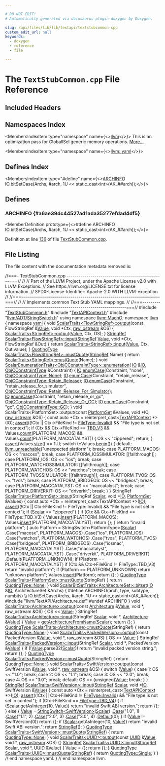 ```yaml
---

# DO NOT EDIT!
# Automatically generated via docusaurus-plugin-doxygen by Doxygen.

slug: /api/files/lib/lib/textapi/textstubcommon-cpp
custom_edit_url: null
keywords:
  - doxygen
  - reference
  - file

---
```





# The `TextStubCommon.cpp` File Reference

<DoxygenPage pluginConfig={pluginConfig}>



## Included Headers

<IncludesList>
<IncludesListItem
  filePath="TextStubCommon.h"
  permalink="/docs/api/files/lib/lib/textapi/textstubcommon-h"
  isLocal="true" />
<IncludesListItem
  filePath="TextAPIContext.h"
  permalink="/docs/api/files/lib/lib/textapi/textapicontext-h"
  isLocal="true" />
<IncludesListItem
  filePath="llvm/ADT/StringSwitch.h"
  permalink="/docs/api/files/include/include/llvm/include/llvm/adt/stringswitch-h"
  isLocal="true" />
<IncludesListItem
  filePath="llvm/TextAPI/Architecture.def"
  permalink=""
  isLocal="true" />
</IncludesList>

## Namespaces Index

<MembersIndex>

<MembersIndexItem
  type="namespace"
  name={<><a href="/docs/api/namespaces/llvm">llvm</a></>}>
This is an optimization pass for GlobalISel generic memory operations. <a href="/docs/api/namespaces/llvm/#details">More...</a>
</MembersIndexItem>

<MembersIndexItem
  type="namespace"
  name={<><a href="/docs/api/namespaces/llvm/yaml">llvm::yaml</a></>}>
</MembersIndexItem>

</MembersIndex>

## Defines Index

<MembersIndex>

<MembersIndexItem
  type="#define"
  name={<><a href="#a6ae39dc44527ad1ada35277efdad4df5">ARCHINFO</a>&nbsp;&nbsp;&nbsp;  IO.bitSetCase(Archs, #arch, 1U &lt;&lt; static&#95;cast&lt;int&gt;(AK&#95;##arch));</>}>
</MembersIndexItem>

</MembersIndex>


<SectionDefinition>

## Defines

### ARCHINFO {#a6ae39dc44527ad1ada35277efdad4df5}

<MemberDefinition
  prototype={<>#define ARCHINFO&nbsp;&nbsp;&nbsp;  IO.bitSetCase(Archs, #arch, 1U &lt;&lt; static&#95;cast&lt;int&gt;(AK&#95;##arch));</>}>

Definition at line <a href="#l00136">136</a> of file <a href="/docs/api/files/lib/lib/textapi/textstubcommon-cpp">TextStubCommon.cpp</a>.
</MemberDefinition>

</SectionDefinition>

## File Listing

The file content with the documentation metadata removed is:

<ProgramListing>

<Link id="l00001" /><CodeLine lineNumber="1"><span class="doxyHighlightComment">//===- TextStubCommon.cpp -------------------------------------------------===//</span></CodeLine>
<Link id="l00002" /><CodeLine lineNumber="2"><span class="doxyHighlightComment">//</span></CodeLine>
<Link id="l00003" /><CodeLine lineNumber="3"><span class="doxyHighlightComment">// Part of the LLVM Project, under the Apache License v2.0 with LLVM Exceptions.</span></CodeLine>
<Link id="l00004" /><CodeLine lineNumber="4"><span class="doxyHighlightComment">// See https://llvm.org/LICENSE.txt for license information.</span></CodeLine>
<Link id="l00005" /><CodeLine lineNumber="5"><span class="doxyHighlightComment">// SPDX-License-Identifier: Apache-2.0 WITH LLVM-exception</span></CodeLine>
<Link id="l00006" /><CodeLine lineNumber="6"><span class="doxyHighlightComment">//</span></CodeLine>
<Link id="l00007" /><CodeLine lineNumber="7"><span class="doxyHighlightComment">//===----------------------------------------------------------------------===//</span></CodeLine>
<Link id="l00008" /><CodeLine lineNumber="8"><span class="doxyHighlightComment">//</span></CodeLine>
<Link id="l00009" /><CodeLine lineNumber="9"><span class="doxyHighlightComment">// Implements common Text Stub YAML mappings.</span></CodeLine>
<Link id="l00010" /><CodeLine lineNumber="10"><span class="doxyHighlightComment">//</span></CodeLine>
<Link id="l00011" /><CodeLine lineNumber="11"><span class="doxyHighlightComment">//===----------------------------------------------------------------------===//</span></CodeLine>
<Link id="l00012" /><CodeLine lineNumber="12"></CodeLine>
<Link id="l00013" /><CodeLine lineNumber="13"><span class="doxyHighlightPreprocessor">#include &quot;<a href="/docs/api/files/lib/lib/textapi/textstubcommon-h">TextStubCommon.h</a>&quot;</span></CodeLine>
<Link id="l00014" /><CodeLine lineNumber="14"><span class="doxyHighlightPreprocessor">#include &quot;<a href="/docs/api/files/lib/lib/textapi/textapicontext-h">TextAPIContext.h</a>&quot;</span></CodeLine>
<Link id="l00015" /><CodeLine lineNumber="15"><span class="doxyHighlightPreprocessor">#include &quot;<a href="/docs/api/files/include/include/llvm/include/llvm/adt/stringswitch-h">llvm/ADT/StringSwitch.h</a>&quot;</span></CodeLine>
<Link id="l00016" /><CodeLine lineNumber="16"></CodeLine>
<Link id="l00017" /><CodeLine lineNumber="17"><span class="doxyHighlightKeyword">using namespace </span><span class="doxyHighlight"><a href="/docs/api/namespaces/llvm/macho">llvm::MachO</a>;</span></CodeLine>
<Link id="l00018" /><CodeLine lineNumber="18"></CodeLine>
<Link id="l00019" /><CodeLine lineNumber="19"><span class="doxyHighlightKeyword">namespace </span><span class="doxyHighlight"><a href="/docs/api/namespaces/llvm">llvm</a> &#123;</span></CodeLine>
<Link id="l00020" /><CodeLine lineNumber="20"><span class="doxyHighlightKeyword">namespace </span><span class="doxyHighlight"><a href="/docs/api/namespaces/llvm/yaml">yaml</a> &#123;</span></CodeLine>
<Link id="l00021" /><CodeLine lineNumber="21"></CodeLine>
<Link id="l00022" /><CodeLine lineNumber="22" lineLink="/docs/api/structs/llvm/yaml/scalartraits-56714b11764a3c919756dccb8775ac06/#abe3f4003b96d861917b647285555c986"><span class="doxyHighlightKeywordType">void</span><span class="doxyHighlight"> <a href="/docs/api/structs/llvm/yaml/scalartraits">ScalarTraits&lt;FlowStringRef&gt;::output</a>(</span><span class="doxyHighlightKeyword">const</span><span class="doxyHighlight"> FlowStringRef &amp;<a href="/docs/api/classes/llvm/value">Value</a>, </span><span class="doxyHighlightKeywordType">void</span><span class="doxyHighlight"> &#42;Ctx,</span></CodeLine>
<Link id="l00023" /><CodeLine lineNumber="23"><span class="doxyHighlight">                                         <a href="/docs/api/classes/llvm/raw-ostream">raw&#95;ostream</a> &amp;OS) &#123;</span></CodeLine>
<Link id="l00024" /><CodeLine lineNumber="24"><span class="doxyHighlight">  <a href="/docs/api/structs/llvm/yaml/scalartraits">ScalarTraits&lt;StringRef&gt;::output</a>(<a href="/docs/api/classes/llvm/value">Value</a>, Ctx, OS);</span></CodeLine>
<Link id="l00025" /><CodeLine lineNumber="25"><span class="doxyHighlight">&#125;</span></CodeLine>
<Link id="l00026" /><CodeLine lineNumber="26" lineLink="/docs/api/structs/llvm/yaml/scalartraits-56714b11764a3c919756dccb8775ac06/#aeff489c7e3fa43a89a4db9b03bd6f733"><span class="doxyHighlight"><a href="/docs/api/classes/llvm/stringref">StringRef</a> <a href="/docs/api/structs/llvm/yaml/scalartraits">ScalarTraits&lt;FlowStringRef&gt;::input</a>(<a href="/docs/api/classes/llvm/stringref">StringRef</a> <a href="/docs/api/classes/llvm/value">Value</a>, </span><span class="doxyHighlightKeywordType">void</span><span class="doxyHighlight"> &#42;Ctx,</span></CodeLine>
<Link id="l00027" /><CodeLine lineNumber="27"><span class="doxyHighlight">                                             FlowStringRef &amp;Out) &#123;</span></CodeLine>
<Link id="l00028" /><CodeLine lineNumber="28"><span class="doxyHighlight">  </span><span class="doxyHighlightKeywordFlow">return</span><span class="doxyHighlight"> <a href="/docs/api/structs/llvm/yaml/scalartraits">ScalarTraits&lt;StringRef&gt;::input</a>(<a href="/docs/api/classes/llvm/value">Value</a>, Ctx, Out.value);</span></CodeLine>
<Link id="l00029" /><CodeLine lineNumber="29"><span class="doxyHighlight">&#125;</span></CodeLine>
<Link id="l00030" /><CodeLine lineNumber="30" lineLink="/docs/api/structs/llvm/yaml/scalartraits-56714b11764a3c919756dccb8775ac06/#ab3dda6c92caf4856e2b8a54ad703a5c5"><span class="doxyHighlight"><a href="/docs/api/namespaces/llvm/yaml/#a2e9b09c50b4fff3bad8cba23daef8757">QuotingType</a> <a href="/docs/api/structs/llvm/yaml/scalartraits">ScalarTraits&lt;FlowStringRef&gt;::mustQuote</a>(<a href="/docs/api/classes/llvm/stringref">StringRef</a> Name) &#123;</span></CodeLine>
<Link id="l00031" /><CodeLine lineNumber="31"><span class="doxyHighlight">  </span><span class="doxyHighlightKeywordFlow">return</span><span class="doxyHighlight"> <a href="/docs/api/structs/llvm/yaml/scalartraits">ScalarTraits&lt;StringRef&gt;::mustQuote</a>(Name);</span></CodeLine>
<Link id="l00032" /><CodeLine lineNumber="32"><span class="doxyHighlight">&#125;</span></CodeLine>
<Link id="l00033" /><CodeLine lineNumber="33"></CodeLine>
<Link id="l00034" /><CodeLine lineNumber="34"><span class="doxyHighlightKeywordType">void</span><span class="doxyHighlight"> <a href="/docs/api/structs/llvm/yaml/scalarenumerationtraits">ScalarEnumerationTraits&lt;ObjCConstraintType&gt;::enumeration</a>(</span></CodeLine>
<Link id="l00035" /><CodeLine lineNumber="35"><span class="doxyHighlight">    <a href="/docs/api/classes/llvm/yaml/io">IO</a> &amp;<a href="/docs/api/classes/llvm/yaml/io">IO</a>, <a href="/docs/api/namespaces/llvm/macho/#a6ce55ac03358478c63eaefb8578a7a31">ObjCConstraintType</a> &amp;Constraint) &#123;</span></CodeLine>
<Link id="l00036" /><CodeLine lineNumber="36"><span class="doxyHighlight">  <a href="/docs/api/classes/llvm/yaml/io">IO</a>.<a href="/docs/api/classes/llvm/yaml/io/#ade062563b4463f8f0f8fe1f2f56a0b2e">enumCase</a>(Constraint, </span><span class="doxyHighlightStringLiteral">&quot;none&quot;</span><span class="doxyHighlight">, <a href="/docs/api/namespaces/llvm/macho/#a6ce55ac03358478c63eaefb8578a7a31a6adf97f83acf6453d4a6a4b1070f3754">ObjCConstraintType::None</a>);</span></CodeLine>
<Link id="l00037" /><CodeLine lineNumber="37"><span class="doxyHighlight">  <a href="/docs/api/classes/llvm/yaml/io">IO</a>.<a href="/docs/api/classes/llvm/yaml/io/#ade062563b4463f8f0f8fe1f2f56a0b2e">enumCase</a>(Constraint, </span><span class="doxyHighlightStringLiteral">&quot;retain&#95;release&quot;</span><span class="doxyHighlight">, <a href="/docs/api/namespaces/llvm/macho/#a6ce55ac03358478c63eaefb8578a7a31ab99a64738d781d845448271643d5457a">ObjCConstraintType::Retain&#95;Release</a>);</span></CodeLine>
<Link id="l00038" /><CodeLine lineNumber="38"><span class="doxyHighlight">  <a href="/docs/api/classes/llvm/yaml/io">IO</a>.<a href="/docs/api/classes/llvm/yaml/io/#ade062563b4463f8f0f8fe1f2f56a0b2e">enumCase</a>(Constraint, </span><span class="doxyHighlightStringLiteral">&quot;retain&#95;release&#95;for&#95;simulator&quot;</span><span class="doxyHighlight">,</span></CodeLine>
<Link id="l00039" /><CodeLine lineNumber="39"><span class="doxyHighlight">              <a href="/docs/api/namespaces/llvm/macho/#a6ce55ac03358478c63eaefb8578a7a31a6f360a4d52b2982bd30bb02605604e9e">ObjCConstraintType::Retain&#95;Release&#95;For&#95;Simulator</a>);</span></CodeLine>
<Link id="l00040" /><CodeLine lineNumber="40"><span class="doxyHighlight">  <a href="/docs/api/classes/llvm/yaml/io">IO</a>.<a href="/docs/api/classes/llvm/yaml/io/#ade062563b4463f8f0f8fe1f2f56a0b2e">enumCase</a>(Constraint, </span><span class="doxyHighlightStringLiteral">&quot;retain&#95;release&#95;or&#95;gc&quot;</span><span class="doxyHighlight">,</span></CodeLine>
<Link id="l00041" /><CodeLine lineNumber="41"><span class="doxyHighlight">              <a href="/docs/api/namespaces/llvm/macho/#a6ce55ac03358478c63eaefb8578a7a31aaeba2058f783e69a67474c2956192f5e">ObjCConstraintType::Retain&#95;Release&#95;Or&#95;GC</a>);</span></CodeLine>
<Link id="l00042" /><CodeLine lineNumber="42"><span class="doxyHighlight">  <a href="/docs/api/classes/llvm/yaml/io">IO</a>.<a href="/docs/api/classes/llvm/yaml/io/#ade062563b4463f8f0f8fe1f2f56a0b2e">enumCase</a>(Constraint, </span><span class="doxyHighlightStringLiteral">&quot;gc&quot;</span><span class="doxyHighlight">, <a href="/docs/api/namespaces/llvm/macho/#a6ce55ac03358478c63eaefb8578a7a31a7359c3eb5c57547295a76ac1bf775b29">ObjCConstraintType::GC</a>);</span></CodeLine>
<Link id="l00043" /><CodeLine lineNumber="43"><span class="doxyHighlight">&#125;</span></CodeLine>
<Link id="l00044" /><CodeLine lineNumber="44"></CodeLine>
<Link id="l00045" /><CodeLine lineNumber="45"><span class="doxyHighlightKeywordType">void</span><span class="doxyHighlight"> ScalarTraits&lt;PlatformSet&gt;::output(</span><span class="doxyHighlightKeyword">const</span><span class="doxyHighlight"> <a href="/docs/api/namespaces/llvm/macho/#a69bfa13e6b39228d219413d8fb5f46a2">PlatformSet</a> &amp;Values, </span><span class="doxyHighlightKeywordType">void</span><span class="doxyHighlight"> &#42;IO,</span></CodeLine>
<Link id="l00046" /><CodeLine lineNumber="46"><span class="doxyHighlight">                                       <a href="/docs/api/classes/llvm/raw-ostream">raw&#95;ostream</a> &amp;OS) &#123;</span></CodeLine>
<Link id="l00047" /><CodeLine lineNumber="47"></CodeLine>
<Link id="l00048" /><CodeLine lineNumber="48"><span class="doxyHighlight">  </span><span class="doxyHighlightKeyword">const</span><span class="doxyHighlight"> </span><span class="doxyHighlightKeyword">auto</span><span class="doxyHighlight"> &#42;Ctx = </span><span class="doxyHighlightKeyword">reinterpret&#95;cast&lt;</span><span class="doxyHighlight"><a href="/docs/api/structs/llvm/macho/textapicontext">TextAPIContext</a> &#42;</span><span class="doxyHighlightKeyword">&gt;</span><span class="doxyHighlight">(IO);</span></CodeLine>
<Link id="l00049" /><CodeLine lineNumber="49"><span class="doxyHighlight">  <a href="/docs/api/files/lib/lib/target/lib/target/amdgpu/silowercontrolflow-cpp/#a4868c5d81c5ccc98c47aeab6244346a0">assert</a>((!Ctx || Ctx-&gt;FileKind != <a href="/docs/api/namespaces/llvm/macho/#a11849daa1b55a8c00390b349546112e7a48d53340ae80e1c1862548611e92c864">FileType::Invalid</a>) &amp;&amp;</span></CodeLine>
<Link id="l00050" /><CodeLine lineNumber="50"><span class="doxyHighlight">         </span><span class="doxyHighlightStringLiteral">&quot;File type is not set in context&quot;</span><span class="doxyHighlight">);</span></CodeLine>
<Link id="l00051" /><CodeLine lineNumber="51"></CodeLine>
<Link id="l00052" /><CodeLine lineNumber="52"><span class="doxyHighlight">  </span><span class="doxyHighlightKeywordFlow">if</span><span class="doxyHighlight"> (Ctx &amp;&amp; Ctx-&gt;FileKind == <a href="/docs/api/namespaces/llvm/macho/#a11849daa1b55a8c00390b349546112e7ab3b3aa8ad245f6b7318bebf085418816">TBD&#95;V3</a> &amp;&amp; Values.<a href="/docs/api/classes/llvm/smallset/#a2a98f19750ba941ce791b75ca6d77e48">count</a>(PLATFORM&#95;MACOS) &amp;&amp;</span></CodeLine>
<Link id="l00053" /><CodeLine lineNumber="53"><span class="doxyHighlight">      Values.<a href="/docs/api/classes/llvm/smallset/#a2a98f19750ba941ce791b75ca6d77e48">count</a>(PLATFORM&#95;MACCATALYST)) &#123;</span></CodeLine>
<Link id="l00054" /><CodeLine lineNumber="54"><span class="doxyHighlight">    OS &lt;&lt; </span><span class="doxyHighlightStringLiteral">&quot;zippered&quot;</span><span class="doxyHighlight">;</span></CodeLine>
<Link id="l00055" /><CodeLine lineNumber="55"><span class="doxyHighlight">    </span><span class="doxyHighlightKeywordFlow">return</span><span class="doxyHighlight">;</span></CodeLine>
<Link id="l00056" /><CodeLine lineNumber="56"><span class="doxyHighlight">  &#125;</span></CodeLine>
<Link id="l00057" /><CodeLine lineNumber="57"></CodeLine>
<Link id="l00058" /><CodeLine lineNumber="58"><span class="doxyHighlight">  <a href="/docs/api/files/lib/lib/target/lib/target/amdgpu/silowercontrolflow-cpp/#a4868c5d81c5ccc98c47aeab6244346a0">assert</a>(Values.<a href="/docs/api/classes/llvm/smallset/#afd7c135e18f2d7253d4f8545cd7b1756">size</a>() == 1U);</span></CodeLine>
<Link id="l00059" /><CodeLine lineNumber="59"><span class="doxyHighlight">  </span><span class="doxyHighlightKeywordFlow">switch</span><span class="doxyHighlight"> (&#42;Values.<a href="/docs/api/classes/llvm/smallset/#a0d7ad8e1022557e52ac17dddf1f5db2f">begin</a>()) &#123;</span></CodeLine>
<Link id="l00060" /><CodeLine lineNumber="60"><span class="doxyHighlight">  </span><span class="doxyHighlightKeywordFlow">default</span><span class="doxyHighlight">:</span></CodeLine>
<Link id="l00061" /><CodeLine lineNumber="61"><span class="doxyHighlight">    <a href="/docs/api/files/include/include/llvm/include/llvm/support/errorhandling-h/#ace243f5c25697a1107cce46626b3dc94">llvm&#95;unreachable</a>(</span><span class="doxyHighlightStringLiteral">&quot;unexpected platform&quot;</span><span class="doxyHighlight">);</span></CodeLine>
<Link id="l00062" /><CodeLine lineNumber="62"><span class="doxyHighlight">    </span><span class="doxyHighlightKeywordFlow">break</span><span class="doxyHighlight">;</span></CodeLine>
<Link id="l00063" /><CodeLine lineNumber="63"><span class="doxyHighlight">  </span><span class="doxyHighlightKeywordFlow">case</span><span class="doxyHighlight"> PLATFORM&#95;MACOS:</span></CodeLine>
<Link id="l00064" /><CodeLine lineNumber="64"><span class="doxyHighlight">    OS &lt;&lt; </span><span class="doxyHighlightStringLiteral">&quot;macosx&quot;</span><span class="doxyHighlight">;</span></CodeLine>
<Link id="l00065" /><CodeLine lineNumber="65"><span class="doxyHighlight">    </span><span class="doxyHighlightKeywordFlow">break</span><span class="doxyHighlight">;</span></CodeLine>
<Link id="l00066" /><CodeLine lineNumber="66"><span class="doxyHighlight">  </span><span class="doxyHighlightKeywordFlow">case</span><span class="doxyHighlight"> PLATFORM&#95;IOSSIMULATOR:</span></CodeLine>
<Link id="l00067" /><CodeLine lineNumber="67"><span class="doxyHighlight">    &#91;&#91;fallthrough&#93;&#93;;</span></CodeLine>
<Link id="l00068" /><CodeLine lineNumber="68"><span class="doxyHighlight">  </span><span class="doxyHighlightKeywordFlow">case</span><span class="doxyHighlight"> PLATFORM&#95;IOS:</span></CodeLine>
<Link id="l00069" /><CodeLine lineNumber="69"><span class="doxyHighlight">    OS &lt;&lt; </span><span class="doxyHighlightStringLiteral">&quot;ios&quot;</span><span class="doxyHighlight">;</span></CodeLine>
<Link id="l00070" /><CodeLine lineNumber="70"><span class="doxyHighlight">    </span><span class="doxyHighlightKeywordFlow">break</span><span class="doxyHighlight">;</span></CodeLine>
<Link id="l00071" /><CodeLine lineNumber="71"><span class="doxyHighlight">  </span><span class="doxyHighlightKeywordFlow">case</span><span class="doxyHighlight"> PLATFORM&#95;WATCHOSSIMULATOR:</span></CodeLine>
<Link id="l00072" /><CodeLine lineNumber="72"><span class="doxyHighlight">    &#91;&#91;fallthrough&#93;&#93;;</span></CodeLine>
<Link id="l00073" /><CodeLine lineNumber="73"><span class="doxyHighlight">  </span><span class="doxyHighlightKeywordFlow">case</span><span class="doxyHighlight"> PLATFORM&#95;WATCHOS:</span></CodeLine>
<Link id="l00074" /><CodeLine lineNumber="74"><span class="doxyHighlight">    OS &lt;&lt; </span><span class="doxyHighlightStringLiteral">&quot;watchos&quot;</span><span class="doxyHighlight">;</span></CodeLine>
<Link id="l00075" /><CodeLine lineNumber="75"><span class="doxyHighlight">    </span><span class="doxyHighlightKeywordFlow">break</span><span class="doxyHighlight">;</span></CodeLine>
<Link id="l00076" /><CodeLine lineNumber="76"><span class="doxyHighlight">  </span><span class="doxyHighlightKeywordFlow">case</span><span class="doxyHighlight"> PLATFORM&#95;TVOSSIMULATOR:</span></CodeLine>
<Link id="l00077" /><CodeLine lineNumber="77"><span class="doxyHighlight">    &#91;&#91;fallthrough&#93;&#93;;</span></CodeLine>
<Link id="l00078" /><CodeLine lineNumber="78"><span class="doxyHighlight">  </span><span class="doxyHighlightKeywordFlow">case</span><span class="doxyHighlight"> PLATFORM&#95;TVOS:</span></CodeLine>
<Link id="l00079" /><CodeLine lineNumber="79"><span class="doxyHighlight">    OS &lt;&lt; </span><span class="doxyHighlightStringLiteral">&quot;tvos&quot;</span><span class="doxyHighlight">;</span></CodeLine>
<Link id="l00080" /><CodeLine lineNumber="80"><span class="doxyHighlight">    </span><span class="doxyHighlightKeywordFlow">break</span><span class="doxyHighlight">;</span></CodeLine>
<Link id="l00081" /><CodeLine lineNumber="81"><span class="doxyHighlight">  </span><span class="doxyHighlightKeywordFlow">case</span><span class="doxyHighlight"> PLATFORM&#95;BRIDGEOS:</span></CodeLine>
<Link id="l00082" /><CodeLine lineNumber="82"><span class="doxyHighlight">    OS &lt;&lt; </span><span class="doxyHighlightStringLiteral">&quot;bridgeos&quot;</span><span class="doxyHighlight">;</span></CodeLine>
<Link id="l00083" /><CodeLine lineNumber="83"><span class="doxyHighlight">    </span><span class="doxyHighlightKeywordFlow">break</span><span class="doxyHighlight">;</span></CodeLine>
<Link id="l00084" /><CodeLine lineNumber="84"><span class="doxyHighlight">  </span><span class="doxyHighlightKeywordFlow">case</span><span class="doxyHighlight"> PLATFORM&#95;MACCATALYST:</span></CodeLine>
<Link id="l00085" /><CodeLine lineNumber="85"><span class="doxyHighlight">    OS &lt;&lt; </span><span class="doxyHighlightStringLiteral">&quot;maccatalyst&quot;</span><span class="doxyHighlight">;</span></CodeLine>
<Link id="l00086" /><CodeLine lineNumber="86"><span class="doxyHighlight">    </span><span class="doxyHighlightKeywordFlow">break</span><span class="doxyHighlight">;</span></CodeLine>
<Link id="l00087" /><CodeLine lineNumber="87"><span class="doxyHighlight">  </span><span class="doxyHighlightKeywordFlow">case</span><span class="doxyHighlight"> PLATFORM&#95;DRIVERKIT:</span></CodeLine>
<Link id="l00088" /><CodeLine lineNumber="88"><span class="doxyHighlight">    OS &lt;&lt; </span><span class="doxyHighlightStringLiteral">&quot;driverkit&quot;</span><span class="doxyHighlight">;</span></CodeLine>
<Link id="l00089" /><CodeLine lineNumber="89"><span class="doxyHighlight">    </span><span class="doxyHighlightKeywordFlow">break</span><span class="doxyHighlight">;</span></CodeLine>
<Link id="l00090" /><CodeLine lineNumber="90"><span class="doxyHighlight">  &#125;</span></CodeLine>
<Link id="l00091" /><CodeLine lineNumber="91"><span class="doxyHighlight">&#125;</span></CodeLine>
<Link id="l00092" /><CodeLine lineNumber="92"></CodeLine>
<Link id="l00093" /><CodeLine lineNumber="93"><span class="doxyHighlight">StringRef <a href="/docs/api/structs/llvm/yaml/scalartraits">ScalarTraits&lt;PlatformSet&gt;::input</a>(StringRef <a href="/docs/api/namespaces/llvm/yaml/#a388c981224806a01d8de4172d5322d3daf60357a8d17e45793298323f1b372a74">Scalar</a>, </span><span class="doxyHighlightKeywordType">void</span><span class="doxyHighlight"> &#42;<a href="/docs/api/classes/llvm/yaml/io">IO</a>,</span></CodeLine>
<Link id="l00094" /><CodeLine lineNumber="94"><span class="doxyHighlight">                                           <a href="/docs/api/namespaces/llvm/macho/#a69bfa13e6b39228d219413d8fb5f46a2">PlatformSet</a> &amp;Values) &#123;</span></CodeLine>
<Link id="l00095" /><CodeLine lineNumber="95"><span class="doxyHighlight">  </span><span class="doxyHighlightKeyword">const</span><span class="doxyHighlight"> </span><span class="doxyHighlightKeyword">auto</span><span class="doxyHighlight"> &#42;Ctx = </span><span class="doxyHighlightKeyword">reinterpret&#95;cast&lt;</span><span class="doxyHighlight">TextAPIContext &#42;</span><span class="doxyHighlightKeyword">&gt;</span><span class="doxyHighlight">(<a href="/docs/api/classes/llvm/yaml/io">IO</a>);</span></CodeLine>
<Link id="l00096" /><CodeLine lineNumber="96"><span class="doxyHighlight">  <a href="/docs/api/files/lib/lib/target/lib/target/amdgpu/silowercontrolflow-cpp/#a4868c5d81c5ccc98c47aeab6244346a0">assert</a>((!Ctx || Ctx-&gt;FileKind != FileType::Invalid) &amp;&amp;</span></CodeLine>
<Link id="l00097" /><CodeLine lineNumber="97"><span class="doxyHighlight">         </span><span class="doxyHighlightStringLiteral">&quot;File type is not set in context&quot;</span><span class="doxyHighlight">);</span></CodeLine>
<Link id="l00098" /><CodeLine lineNumber="98"></CodeLine>
<Link id="l00099" /><CodeLine lineNumber="99"><span class="doxyHighlight">  </span><span class="doxyHighlightKeywordFlow">if</span><span class="doxyHighlight"> (<a href="/docs/api/namespaces/llvm/yaml/#a388c981224806a01d8de4172d5322d3daf60357a8d17e45793298323f1b372a74">Scalar</a> == </span><span class="doxyHighlightStringLiteral">&quot;zippered&quot;</span><span class="doxyHighlight">) &#123;</span></CodeLine>
<Link id="l00100" /><CodeLine lineNumber="100"><span class="doxyHighlight">    </span><span class="doxyHighlightKeywordFlow">if</span><span class="doxyHighlight"> (Ctx &amp;&amp; Ctx-&gt;FileKind == FileType::TBD&#95;V3) &#123;</span></CodeLine>
<Link id="l00101" /><CodeLine lineNumber="101"><span class="doxyHighlight">      Values.<a href="/docs/api/classes/llvm/smallset/#afcadfef2cf37c3e6dbdbc9cd7bea50a0">insert</a>(PLATFORM&#95;MACOS);</span></CodeLine>
<Link id="l00102" /><CodeLine lineNumber="102"><span class="doxyHighlight">      Values.<a href="/docs/api/classes/llvm/smallset/#afcadfef2cf37c3e6dbdbc9cd7bea50a0">insert</a>(PLATFORM&#95;MACCATALYST);</span></CodeLine>
<Link id="l00103" /><CodeLine lineNumber="103"><span class="doxyHighlight">      </span><span class="doxyHighlightKeywordFlow">return</span><span class="doxyHighlight"> &#123;&#125;;</span></CodeLine>
<Link id="l00104" /><CodeLine lineNumber="104"><span class="doxyHighlight">    &#125;</span></CodeLine>
<Link id="l00105" /><CodeLine lineNumber="105"><span class="doxyHighlight">    </span><span class="doxyHighlightKeywordFlow">return</span><span class="doxyHighlight"> </span><span class="doxyHighlightStringLiteral">&quot;invalid platform&quot;</span><span class="doxyHighlight">;</span></CodeLine>
<Link id="l00106" /><CodeLine lineNumber="106"><span class="doxyHighlight">  &#125;</span></CodeLine>
<Link id="l00107" /><CodeLine lineNumber="107"></CodeLine>
<Link id="l00108" /><CodeLine lineNumber="108"><span class="doxyHighlight">  </span><span class="doxyHighlightKeyword">auto</span><span class="doxyHighlight"> Platform = StringSwitch&lt;PlatformType&gt;(<a href="/docs/api/namespaces/llvm/yaml/#a388c981224806a01d8de4172d5322d3daf60357a8d17e45793298323f1b372a74">Scalar</a>)</span></CodeLine>
<Link id="l00109" /><CodeLine lineNumber="109"><span class="doxyHighlight">                      .Case(</span><span class="doxyHighlightStringLiteral">&quot;macosx&quot;</span><span class="doxyHighlight">, PLATFORM&#95;MACOS)</span></CodeLine>
<Link id="l00110" /><CodeLine lineNumber="110"><span class="doxyHighlight">                      .Case(</span><span class="doxyHighlightStringLiteral">&quot;ios&quot;</span><span class="doxyHighlight">, PLATFORM&#95;IOS)</span></CodeLine>
<Link id="l00111" /><CodeLine lineNumber="111"><span class="doxyHighlight">                      .Case(</span><span class="doxyHighlightStringLiteral">&quot;watchos&quot;</span><span class="doxyHighlight">, PLATFORM&#95;WATCHOS)</span></CodeLine>
<Link id="l00112" /><CodeLine lineNumber="112"><span class="doxyHighlight">                      .Case(</span><span class="doxyHighlightStringLiteral">&quot;tvos&quot;</span><span class="doxyHighlight">, PLATFORM&#95;TVOS)</span></CodeLine>
<Link id="l00113" /><CodeLine lineNumber="113"><span class="doxyHighlight">                      .Case(</span><span class="doxyHighlightStringLiteral">&quot;bridgeos&quot;</span><span class="doxyHighlight">, PLATFORM&#95;BRIDGEOS)</span></CodeLine>
<Link id="l00114" /><CodeLine lineNumber="114"><span class="doxyHighlight">                      .Case(</span><span class="doxyHighlightStringLiteral">&quot;iosmac&quot;</span><span class="doxyHighlight">, PLATFORM&#95;MACCATALYST)</span></CodeLine>
<Link id="l00115" /><CodeLine lineNumber="115"><span class="doxyHighlight">                      .Case(</span><span class="doxyHighlightStringLiteral">&quot;maccatalyst&quot;</span><span class="doxyHighlight">, PLATFORM&#95;MACCATALYST)</span></CodeLine>
<Link id="l00116" /><CodeLine lineNumber="116"><span class="doxyHighlight">                      .Case(</span><span class="doxyHighlightStringLiteral">&quot;driverkit&quot;</span><span class="doxyHighlight">, PLATFORM&#95;DRIVERKIT)</span></CodeLine>
<Link id="l00117" /><CodeLine lineNumber="117"><span class="doxyHighlight">                      .Default(PLATFORM&#95;UNKNOWN);</span></CodeLine>
<Link id="l00118" /><CodeLine lineNumber="118"></CodeLine>
<Link id="l00119" /><CodeLine lineNumber="119"><span class="doxyHighlight">  </span><span class="doxyHighlightKeywordFlow">if</span><span class="doxyHighlight"> (Platform == PLATFORM&#95;MACCATALYST)</span></CodeLine>
<Link id="l00120" /><CodeLine lineNumber="120"><span class="doxyHighlight">    </span><span class="doxyHighlightKeywordFlow">if</span><span class="doxyHighlight"> (Ctx &amp;&amp; Ctx-&gt;FileKind != FileType::TBD&#95;V3)</span></CodeLine>
<Link id="l00121" /><CodeLine lineNumber="121"><span class="doxyHighlight">      </span><span class="doxyHighlightKeywordFlow">return</span><span class="doxyHighlight"> </span><span class="doxyHighlightStringLiteral">&quot;invalid platform&quot;</span><span class="doxyHighlight">;</span></CodeLine>
<Link id="l00122" /><CodeLine lineNumber="122"></CodeLine>
<Link id="l00123" /><CodeLine lineNumber="123"><span class="doxyHighlight">  </span><span class="doxyHighlightKeywordFlow">if</span><span class="doxyHighlight"> (Platform == PLATFORM&#95;UNKNOWN)</span></CodeLine>
<Link id="l00124" /><CodeLine lineNumber="124"><span class="doxyHighlight">    </span><span class="doxyHighlightKeywordFlow">return</span><span class="doxyHighlight"> </span><span class="doxyHighlightStringLiteral">&quot;unknown platform&quot;</span><span class="doxyHighlight">;</span></CodeLine>
<Link id="l00125" /><CodeLine lineNumber="125"></CodeLine>
<Link id="l00126" /><CodeLine lineNumber="126"><span class="doxyHighlight">  Values.<a href="/docs/api/classes/llvm/smallset/#afcadfef2cf37c3e6dbdbc9cd7bea50a0">insert</a>(Platform);</span></CodeLine>
<Link id="l00127" /><CodeLine lineNumber="127"><span class="doxyHighlight">  </span><span class="doxyHighlightKeywordFlow">return</span><span class="doxyHighlight"> &#123;&#125;;</span></CodeLine>
<Link id="l00128" /><CodeLine lineNumber="128"><span class="doxyHighlight">&#125;</span></CodeLine>
<Link id="l00129" /><CodeLine lineNumber="129"></CodeLine>
<Link id="l00130" /><CodeLine lineNumber="130"><span class="doxyHighlight"><a href="/docs/api/namespaces/llvm/yaml/#a2e9b09c50b4fff3bad8cba23daef8757">QuotingType</a> <a href="/docs/api/structs/llvm/yaml/scalartraits">ScalarTraits&lt;PlatformSet&gt;::mustQuote</a>(StringRef) &#123;</span></CodeLine>
<Link id="l00131" /><CodeLine lineNumber="131"><span class="doxyHighlight">  </span><span class="doxyHighlightKeywordFlow">return</span><span class="doxyHighlight"> <a href="/docs/api/namespaces/llvm/yaml/#a2e9b09c50b4fff3bad8cba23daef8757a6adf97f83acf6453d4a6a4b1070f3754">QuotingType::None</a>;</span></CodeLine>
<Link id="l00132" /><CodeLine lineNumber="132"><span class="doxyHighlight">&#125;</span></CodeLine>
<Link id="l00133" /><CodeLine lineNumber="133"></CodeLine>
<Link id="l00134" /><CodeLine lineNumber="134"><span class="doxyHighlightKeywordType">void</span><span class="doxyHighlight"> <a href="/docs/api/structs/llvm/yaml/scalarbitsettraits">ScalarBitSetTraits&lt;ArchitectureSet&gt;::bitset</a>(<a href="/docs/api/classes/llvm/yaml/io">IO</a> &amp;<a href="/docs/api/classes/llvm/yaml/io">IO</a>,</span></CodeLine>
<Link id="l00135" /><CodeLine lineNumber="135"><span class="doxyHighlight">                                                 ArchitectureSet &amp;Archs) &#123;</span></CodeLine>
<Link id="l00136" /><CodeLine lineNumber="136"><span class="doxyHighlightPreprocessor">#define ARCHINFO(arch, type, subtype, numbits)                                 \\</span></CodeLine>
<Link id="l00137" /><CodeLine lineNumber="137"><span class="doxyHighlightPreprocessor">  IO.bitSetCase(Archs, #arch, 1U &lt;&lt; static&#95;cast&lt;int&gt;(AK&#95;##arch));</span></CodeLine>
<Link id="l00138" /><CodeLine lineNumber="138"><span class="doxyHighlightPreprocessor">#include &quot;llvm/TextAPI/Architecture.def&quot;</span></CodeLine>
<Link id="l00139" /><CodeLine lineNumber="139"><span class="doxyHighlightPreprocessor">#undef ARCHINFO</span></CodeLine>
<Link id="l00140" /><CodeLine lineNumber="140"><span class="doxyHighlight">&#125;</span></CodeLine>
<Link id="l00141" /><CodeLine lineNumber="141"></CodeLine>
<Link id="l00142" /><CodeLine lineNumber="142"><span class="doxyHighlightKeywordType">void</span><span class="doxyHighlight"> <a href="/docs/api/structs/llvm/yaml/scalartraits">ScalarTraits&lt;Architecture&gt;::output</a>(</span><span class="doxyHighlightKeyword">const</span><span class="doxyHighlight"> <a href="/docs/api/namespaces/llvm/macho/#a70477e3fc02b7dbfd59604af47d88397">Architecture</a> &amp;<a href="/docs/api/namespaces/llvm/#a066e2a31a13d6520e52ae1944f194662">Value</a>, </span><span class="doxyHighlightKeywordType">void</span><span class="doxyHighlight"> &#42;,</span></CodeLine>
<Link id="l00143" /><CodeLine lineNumber="143"><span class="doxyHighlight">                                        raw&#95;ostream &amp;OS) &#123;</span></CodeLine>
<Link id="l00144" /><CodeLine lineNumber="144"><span class="doxyHighlight">  OS &lt;&lt; <a href="/docs/api/namespaces/llvm/#a066e2a31a13d6520e52ae1944f194662">Value</a>;</span></CodeLine>
<Link id="l00145" /><CodeLine lineNumber="145"><span class="doxyHighlight">&#125;</span></CodeLine>
<Link id="l00146" /><CodeLine lineNumber="146"><span class="doxyHighlight">StringRef <a href="/docs/api/structs/llvm/yaml/scalartraits">ScalarTraits&lt;Architecture&gt;::input</a>(StringRef <a href="/docs/api/namespaces/llvm/yaml/#a388c981224806a01d8de4172d5322d3daf60357a8d17e45793298323f1b372a74">Scalar</a>, </span><span class="doxyHighlightKeywordType">void</span><span class="doxyHighlight"> &#42;,</span></CodeLine>
<Link id="l00147" /><CodeLine lineNumber="147"><span class="doxyHighlight">                                            <a href="/docs/api/namespaces/llvm/macho/#a70477e3fc02b7dbfd59604af47d88397">Architecture</a> &amp;<a href="/docs/api/namespaces/llvm/#a066e2a31a13d6520e52ae1944f194662">Value</a>) &#123;</span></CodeLine>
<Link id="l00148" /><CodeLine lineNumber="148"><span class="doxyHighlight">  <a href="/docs/api/namespaces/llvm/#a066e2a31a13d6520e52ae1944f194662">Value</a> = <a href="/docs/api/namespaces/llvm/macho/#a10005555774b1ad4d2a65a0904f3c573">getArchitectureFromName</a>(<a href="/docs/api/namespaces/llvm/yaml/#a388c981224806a01d8de4172d5322d3daf60357a8d17e45793298323f1b372a74">Scalar</a>);</span></CodeLine>
<Link id="l00149" /><CodeLine lineNumber="149"><span class="doxyHighlight">  </span><span class="doxyHighlightKeywordFlow">return</span><span class="doxyHighlight"> &#123;&#125;;</span></CodeLine>
<Link id="l00150" /><CodeLine lineNumber="150"><span class="doxyHighlight">&#125;</span></CodeLine>
<Link id="l00151" /><CodeLine lineNumber="151"><span class="doxyHighlight"><a href="/docs/api/namespaces/llvm/yaml/#a2e9b09c50b4fff3bad8cba23daef8757">QuotingType</a> <a href="/docs/api/structs/llvm/yaml/scalartraits">ScalarTraits&lt;Architecture&gt;::mustQuote</a>(StringRef) &#123;</span></CodeLine>
<Link id="l00152" /><CodeLine lineNumber="152"><span class="doxyHighlight">  </span><span class="doxyHighlightKeywordFlow">return</span><span class="doxyHighlight"> <a href="/docs/api/namespaces/llvm/yaml/#a2e9b09c50b4fff3bad8cba23daef8757a6adf97f83acf6453d4a6a4b1070f3754">QuotingType::None</a>;</span></CodeLine>
<Link id="l00153" /><CodeLine lineNumber="153"><span class="doxyHighlight">&#125;</span></CodeLine>
<Link id="l00154" /><CodeLine lineNumber="154"></CodeLine>
<Link id="l00155" /><CodeLine lineNumber="155"><span class="doxyHighlightKeywordType">void</span><span class="doxyHighlight"> <a href="/docs/api/structs/llvm/yaml/scalartraits">ScalarTraits&lt;PackedVersion&gt;::output</a>(</span><span class="doxyHighlightKeyword">const</span><span class="doxyHighlight"> PackedVersion &amp;<a href="/docs/api/namespaces/llvm/#a066e2a31a13d6520e52ae1944f194662">Value</a>, </span><span class="doxyHighlightKeywordType">void</span><span class="doxyHighlight"> &#42;,</span></CodeLine>
<Link id="l00156" /><CodeLine lineNumber="156"><span class="doxyHighlight">                                         raw&#95;ostream &amp;OS) &#123;</span></CodeLine>
<Link id="l00157" /><CodeLine lineNumber="157"><span class="doxyHighlight">  OS &lt;&lt; <a href="/docs/api/namespaces/llvm/#a066e2a31a13d6520e52ae1944f194662">Value</a>;</span></CodeLine>
<Link id="l00158" /><CodeLine lineNumber="158"><span class="doxyHighlight">&#125;</span></CodeLine>
<Link id="l00159" /><CodeLine lineNumber="159"><span class="doxyHighlight">StringRef <a href="/docs/api/structs/llvm/yaml/scalartraits">ScalarTraits&lt;PackedVersion&gt;::input</a>(StringRef <a href="/docs/api/namespaces/llvm/yaml/#a388c981224806a01d8de4172d5322d3daf60357a8d17e45793298323f1b372a74">Scalar</a>, </span><span class="doxyHighlightKeywordType">void</span><span class="doxyHighlight"> &#42;,</span></CodeLine>
<Link id="l00160" /><CodeLine lineNumber="160"><span class="doxyHighlight">                                             PackedVersion &amp;<a href="/docs/api/namespaces/llvm/#a066e2a31a13d6520e52ae1944f194662">Value</a>) &#123;</span></CodeLine>
<Link id="l00161" /><CodeLine lineNumber="161"><span class="doxyHighlight">  </span><span class="doxyHighlightKeywordFlow">if</span><span class="doxyHighlight"> (!<a href="/docs/api/namespaces/llvm/#a066e2a31a13d6520e52ae1944f194662">Value</a>.parse32(<a href="/docs/api/namespaces/llvm/yaml/#a388c981224806a01d8de4172d5322d3daf60357a8d17e45793298323f1b372a74">Scalar</a>))</span></CodeLine>
<Link id="l00162" /><CodeLine lineNumber="162"><span class="doxyHighlight">    </span><span class="doxyHighlightKeywordFlow">return</span><span class="doxyHighlight"> </span><span class="doxyHighlightStringLiteral">&quot;invalid packed version string.&quot;</span><span class="doxyHighlight">;</span></CodeLine>
<Link id="l00163" /><CodeLine lineNumber="163"><span class="doxyHighlight">  </span><span class="doxyHighlightKeywordFlow">return</span><span class="doxyHighlight"> &#123;&#125;;</span></CodeLine>
<Link id="l00164" /><CodeLine lineNumber="164"><span class="doxyHighlight">&#125;</span></CodeLine>
<Link id="l00165" /><CodeLine lineNumber="165"><span class="doxyHighlight"><a href="/docs/api/namespaces/llvm/yaml/#a2e9b09c50b4fff3bad8cba23daef8757">QuotingType</a> <a href="/docs/api/structs/llvm/yaml/scalartraits">ScalarTraits&lt;PackedVersion&gt;::mustQuote</a>(StringRef) &#123;</span></CodeLine>
<Link id="l00166" /><CodeLine lineNumber="166"><span class="doxyHighlight">  </span><span class="doxyHighlightKeywordFlow">return</span><span class="doxyHighlight"> <a href="/docs/api/namespaces/llvm/yaml/#a2e9b09c50b4fff3bad8cba23daef8757a6adf97f83acf6453d4a6a4b1070f3754">QuotingType::None</a>;</span></CodeLine>
<Link id="l00167" /><CodeLine lineNumber="167"><span class="doxyHighlight">&#125;</span></CodeLine>
<Link id="l00168" /><CodeLine lineNumber="168"></CodeLine>
<Link id="l00169" /><CodeLine lineNumber="169" lineLink="/docs/api/structs/llvm/yaml/scalartraits-bfb7e3c2d6178155d508621f8f04dbb7/#a4614aab45a2519f55d56db8867692e63"><span class="doxyHighlightKeywordType">void</span><span class="doxyHighlight"> <a href="/docs/api/structs/llvm/yaml/scalartraits">ScalarTraits&lt;SwiftVersion&gt;::output</a>(</span><span class="doxyHighlightKeyword">const</span><span class="doxyHighlight"> SwiftVersion &amp;<a href="/docs/api/classes/llvm/value">Value</a>, </span><span class="doxyHighlightKeywordType">void</span><span class="doxyHighlight"> &#42;,</span></CodeLine>
<Link id="l00170" /><CodeLine lineNumber="170"><span class="doxyHighlight">                                        <a href="/docs/api/classes/llvm/raw-ostream">raw&#95;ostream</a> &amp;OS) &#123;</span></CodeLine>
<Link id="l00171" /><CodeLine lineNumber="171"><span class="doxyHighlight">  </span><span class="doxyHighlightKeywordFlow">switch</span><span class="doxyHighlight"> (<a href="/docs/api/classes/llvm/value">Value</a>) &#123;</span></CodeLine>
<Link id="l00172" /><CodeLine lineNumber="172"><span class="doxyHighlight">  </span><span class="doxyHighlightKeywordFlow">case</span><span class="doxyHighlight"> 1:</span></CodeLine>
<Link id="l00173" /><CodeLine lineNumber="173"><span class="doxyHighlight">    OS &lt;&lt; </span><span class="doxyHighlightStringLiteral">&quot;1.0&quot;</span><span class="doxyHighlight">;</span></CodeLine>
<Link id="l00174" /><CodeLine lineNumber="174"><span class="doxyHighlight">    </span><span class="doxyHighlightKeywordFlow">break</span><span class="doxyHighlight">;</span></CodeLine>
<Link id="l00175" /><CodeLine lineNumber="175"><span class="doxyHighlight">  </span><span class="doxyHighlightKeywordFlow">case</span><span class="doxyHighlight"> 2:</span></CodeLine>
<Link id="l00176" /><CodeLine lineNumber="176"><span class="doxyHighlight">    OS &lt;&lt; </span><span class="doxyHighlightStringLiteral">&quot;1.1&quot;</span><span class="doxyHighlight">;</span></CodeLine>
<Link id="l00177" /><CodeLine lineNumber="177"><span class="doxyHighlight">    </span><span class="doxyHighlightKeywordFlow">break</span><span class="doxyHighlight">;</span></CodeLine>
<Link id="l00178" /><CodeLine lineNumber="178"><span class="doxyHighlight">  </span><span class="doxyHighlightKeywordFlow">case</span><span class="doxyHighlight"> 3:</span></CodeLine>
<Link id="l00179" /><CodeLine lineNumber="179"><span class="doxyHighlight">    OS &lt;&lt; </span><span class="doxyHighlightStringLiteral">&quot;2.0&quot;</span><span class="doxyHighlight">;</span></CodeLine>
<Link id="l00180" /><CodeLine lineNumber="180"><span class="doxyHighlight">    </span><span class="doxyHighlightKeywordFlow">break</span><span class="doxyHighlight">;</span></CodeLine>
<Link id="l00181" /><CodeLine lineNumber="181"><span class="doxyHighlight">  </span><span class="doxyHighlightKeywordFlow">case</span><span class="doxyHighlight"> 4:</span></CodeLine>
<Link id="l00182" /><CodeLine lineNumber="182"><span class="doxyHighlight">    OS &lt;&lt; </span><span class="doxyHighlightStringLiteral">&quot;3.0&quot;</span><span class="doxyHighlight">;</span></CodeLine>
<Link id="l00183" /><CodeLine lineNumber="183"><span class="doxyHighlight">    </span><span class="doxyHighlightKeywordFlow">break</span><span class="doxyHighlight">;</span></CodeLine>
<Link id="l00184" /><CodeLine lineNumber="184"><span class="doxyHighlight">  </span><span class="doxyHighlightKeywordFlow">default</span><span class="doxyHighlight">:</span></CodeLine>
<Link id="l00185" /><CodeLine lineNumber="185"><span class="doxyHighlight">    OS &lt;&lt; (unsigned)<a href="/docs/api/classes/llvm/value">Value</a>;</span></CodeLine>
<Link id="l00186" /><CodeLine lineNumber="186"><span class="doxyHighlight">    </span><span class="doxyHighlightKeywordFlow">break</span><span class="doxyHighlight">;</span></CodeLine>
<Link id="l00187" /><CodeLine lineNumber="187"><span class="doxyHighlight">  &#125;</span></CodeLine>
<Link id="l00188" /><CodeLine lineNumber="188"><span class="doxyHighlight">&#125;</span></CodeLine>
<Link id="l00189" /><CodeLine lineNumber="189" lineLink="/docs/api/structs/llvm/yaml/scalartraits-bfb7e3c2d6178155d508621f8f04dbb7/#ae693a7579ae0e3ce57aa73e31b03efff"><span class="doxyHighlight"><a href="/docs/api/classes/llvm/stringref">StringRef</a> <a href="/docs/api/structs/llvm/yaml/scalartraits">ScalarTraits&lt;SwiftVersion&gt;::input</a>(<a href="/docs/api/classes/llvm/stringref">StringRef</a> <a href="/docs/api/namespaces/llvm/yaml/#a388c981224806a01d8de4172d5322d3daf60357a8d17e45793298323f1b372a74">Scalar</a>, </span><span class="doxyHighlightKeywordType">void</span><span class="doxyHighlight"> &#42;<a href="/docs/api/classes/llvm/yaml/io">IO</a>,</span></CodeLine>
<Link id="l00190" /><CodeLine lineNumber="190"><span class="doxyHighlight">                                            SwiftVersion &amp;<a href="/docs/api/classes/llvm/value">Value</a>) &#123;</span></CodeLine>
<Link id="l00191" /><CodeLine lineNumber="191"><span class="doxyHighlight">  </span><span class="doxyHighlightKeyword">const</span><span class="doxyHighlight"> </span><span class="doxyHighlightKeyword">auto</span><span class="doxyHighlight"> &#42;Ctx = </span><span class="doxyHighlightKeyword">reinterpret&#95;cast&lt;</span><span class="doxyHighlight"><a href="/docs/api/structs/llvm/macho/textapicontext">TextAPIContext</a> &#42;</span><span class="doxyHighlightKeyword">&gt;</span><span class="doxyHighlight">(<a href="/docs/api/classes/llvm/yaml/io">IO</a>);</span></CodeLine>
<Link id="l00192" /><CodeLine lineNumber="192"><span class="doxyHighlight">  <a href="/docs/api/files/lib/lib/target/lib/target/amdgpu/silowercontrolflow-cpp/#a4868c5d81c5ccc98c47aeab6244346a0">assert</a>((!Ctx || Ctx-&gt;FileKind != <a href="/docs/api/namespaces/llvm/macho/#a11849daa1b55a8c00390b349546112e7a48d53340ae80e1c1862548611e92c864">FileType::Invalid</a>) &amp;&amp;</span></CodeLine>
<Link id="l00193" /><CodeLine lineNumber="193"><span class="doxyHighlight">         </span><span class="doxyHighlightStringLiteral">&quot;File type is not set in context&quot;</span><span class="doxyHighlight">);</span></CodeLine>
<Link id="l00194" /><CodeLine lineNumber="194"></CodeLine>
<Link id="l00195" /><CodeLine lineNumber="195"><span class="doxyHighlight">  </span><span class="doxyHighlightKeywordFlow">if</span><span class="doxyHighlight"> (Ctx-&gt;FileKind == <a href="/docs/api/namespaces/llvm/macho/#a11849daa1b55a8c00390b349546112e7abeff4de6e3db063aac951727cf4d7c2b">FileType::TBD&#95;V4</a>) &#123;</span></CodeLine>
<Link id="l00196" /><CodeLine lineNumber="196"><span class="doxyHighlight">    </span><span class="doxyHighlightKeywordFlow">if</span><span class="doxyHighlight"> (<a href="/docs/api/namespaces/llvm/yaml/#a388c981224806a01d8de4172d5322d3daf60357a8d17e45793298323f1b372a74">Scalar</a>.getAsInteger(10, <a href="/docs/api/classes/llvm/value">Value</a>))</span></CodeLine>
<Link id="l00197" /><CodeLine lineNumber="197"><span class="doxyHighlight">      </span><span class="doxyHighlightKeywordFlow">return</span><span class="doxyHighlight"> </span><span class="doxyHighlightStringLiteral">&quot;invalid Swift ABI version.&quot;</span><span class="doxyHighlight">;</span></CodeLine>
<Link id="l00198" /><CodeLine lineNumber="198"><span class="doxyHighlight">    </span><span class="doxyHighlightKeywordFlow">return</span><span class="doxyHighlight"> &#123;&#125;;</span></CodeLine>
<Link id="l00199" /><CodeLine lineNumber="199"><span class="doxyHighlight">  &#125; </span><span class="doxyHighlightKeywordFlow">else</span><span class="doxyHighlight"> &#123;</span></CodeLine>
<Link id="l00200" /><CodeLine lineNumber="200"><span class="doxyHighlight">    <a href="/docs/api/classes/llvm/value">Value</a> = <a href="/docs/api/classes/llvm/stringswitch">StringSwitch&lt;SwiftVersion&gt;</a>(<a href="/docs/api/namespaces/llvm/yaml/#a388c981224806a01d8de4172d5322d3daf60357a8d17e45793298323f1b372a74">Scalar</a>)</span></CodeLine>
<Link id="l00201" /><CodeLine lineNumber="201"><span class="doxyHighlight">                .<a href="/docs/api/classes/llvm/stringswitch/#a3de12858bdbbd0b3da179d508ff2be75">Case</a>(</span><span class="doxyHighlightStringLiteral">&quot;1.0&quot;</span><span class="doxyHighlight">, 1)</span></CodeLine>
<Link id="l00202" /><CodeLine lineNumber="202"><span class="doxyHighlight">                .<a href="/docs/api/classes/llvm/stringswitch/#a3de12858bdbbd0b3da179d508ff2be75">Case</a>(</span><span class="doxyHighlightStringLiteral">&quot;1.1&quot;</span><span class="doxyHighlight">, 2)</span></CodeLine>
<Link id="l00203" /><CodeLine lineNumber="203"><span class="doxyHighlight">                .<a href="/docs/api/classes/llvm/stringswitch/#a3de12858bdbbd0b3da179d508ff2be75">Case</a>(</span><span class="doxyHighlightStringLiteral">&quot;2.0&quot;</span><span class="doxyHighlight">, 3)</span></CodeLine>
<Link id="l00204" /><CodeLine lineNumber="204"><span class="doxyHighlight">                .<a href="/docs/api/classes/llvm/stringswitch/#a3de12858bdbbd0b3da179d508ff2be75">Case</a>(</span><span class="doxyHighlightStringLiteral">&quot;3.0&quot;</span><span class="doxyHighlight">, 4)</span></CodeLine>
<Link id="l00205" /><CodeLine lineNumber="205"><span class="doxyHighlight">                .<a href="/docs/api/classes/llvm/stringswitch/#a7f0e82e8a818ca43926fceb49be81661">Default</a>(0);</span></CodeLine>
<Link id="l00206" /><CodeLine lineNumber="206"><span class="doxyHighlight">  &#125;</span></CodeLine>
<Link id="l00207" /><CodeLine lineNumber="207"></CodeLine>
<Link id="l00208" /><CodeLine lineNumber="208"><span class="doxyHighlight">  </span><span class="doxyHighlightKeywordFlow">if</span><span class="doxyHighlight"> (<a href="/docs/api/classes/llvm/value">Value</a> != SwiftVersion(0))</span></CodeLine>
<Link id="l00209" /><CodeLine lineNumber="209"><span class="doxyHighlight">    </span><span class="doxyHighlightKeywordFlow">return</span><span class="doxyHighlight"> &#123;&#125;;</span></CodeLine>
<Link id="l00210" /><CodeLine lineNumber="210"></CodeLine>
<Link id="l00211" /><CodeLine lineNumber="211"><span class="doxyHighlight">  </span><span class="doxyHighlightKeywordFlow">if</span><span class="doxyHighlight"> (<a href="/docs/api/namespaces/llvm/yaml/#a388c981224806a01d8de4172d5322d3daf60357a8d17e45793298323f1b372a74">Scalar</a>.getAsInteger(10, <a href="/docs/api/classes/llvm/value">Value</a>))</span></CodeLine>
<Link id="l00212" /><CodeLine lineNumber="212"><span class="doxyHighlight">    </span><span class="doxyHighlightKeywordFlow">return</span><span class="doxyHighlight"> </span><span class="doxyHighlightStringLiteral">&quot;invalid Swift ABI version.&quot;</span><span class="doxyHighlight">;</span></CodeLine>
<Link id="l00213" /><CodeLine lineNumber="213"></CodeLine>
<Link id="l00214" /><CodeLine lineNumber="214"><span class="doxyHighlight">  </span><span class="doxyHighlightKeywordFlow">return</span><span class="doxyHighlight"> <a href="/docs/api/classes/llvm/stringref">StringRef</a>();</span></CodeLine>
<Link id="l00215" /><CodeLine lineNumber="215"><span class="doxyHighlight">&#125;</span></CodeLine>
<Link id="l00216" /><CodeLine lineNumber="216" lineLink="/docs/api/structs/llvm/yaml/scalartraits-bfb7e3c2d6178155d508621f8f04dbb7/#a7e4601b01dfa54c4bcb6d92b7e8cb47d"><span class="doxyHighlight"><a href="/docs/api/namespaces/llvm/yaml/#a2e9b09c50b4fff3bad8cba23daef8757">QuotingType</a> <a href="/docs/api/structs/llvm/yaml/scalartraits">ScalarTraits&lt;SwiftVersion&gt;::mustQuote</a>(<a href="/docs/api/classes/llvm/stringref">StringRef</a>) &#123;</span></CodeLine>
<Link id="l00217" /><CodeLine lineNumber="217"><span class="doxyHighlight">  </span><span class="doxyHighlightKeywordFlow">return</span><span class="doxyHighlight"> <a href="/docs/api/namespaces/llvm/yaml/#a2e9b09c50b4fff3bad8cba23daef8757a6adf97f83acf6453d4a6a4b1070f3754">QuotingType::None</a>;</span></CodeLine>
<Link id="l00218" /><CodeLine lineNumber="218"><span class="doxyHighlight">&#125;</span></CodeLine>
<Link id="l00219" /><CodeLine lineNumber="219"></CodeLine>
<Link id="l00220" /><CodeLine lineNumber="220" lineLink="/docs/api/structs/llvm/yaml/scalartraits-179f4a6b47533919260e805510efcd01/#aaf819612ea2ac5f87daa4b41b18e50aa"><span class="doxyHighlightKeywordType">void</span><span class="doxyHighlight"> <a href="/docs/api/structs/llvm/yaml/scalartraits">ScalarTraits&lt;UUID&gt;::output</a>(</span><span class="doxyHighlightKeyword">const</span><span class="doxyHighlight"> <a href="/docs/api/files/lib/lib/textapi/textstubcommon-h/#a847f9d797fd06f1d451476d6362a6a41">UUID</a> &amp;<a href="/docs/api/classes/llvm/value">Value</a>, </span><span class="doxyHighlightKeywordType">void</span><span class="doxyHighlight"> &#42;, <a href="/docs/api/classes/llvm/raw-ostream">raw&#95;ostream</a> &amp;OS) &#123;&#125;</span></CodeLine>
<Link id="l00221" /><CodeLine lineNumber="221"></CodeLine>
<Link id="l00222" /><CodeLine lineNumber="222" lineLink="/docs/api/structs/llvm/yaml/scalartraits-179f4a6b47533919260e805510efcd01/#aa422a445d9928475749b682b1b69daf3"><span class="doxyHighlight"><a href="/docs/api/classes/llvm/stringref">StringRef</a> <a href="/docs/api/structs/llvm/yaml/scalartraits">ScalarTraits&lt;UUID&gt;::input</a>(<a href="/docs/api/classes/llvm/stringref">StringRef</a> <a href="/docs/api/namespaces/llvm/yaml/#a388c981224806a01d8de4172d5322d3daf60357a8d17e45793298323f1b372a74">Scalar</a>, </span><span class="doxyHighlightKeywordType">void</span><span class="doxyHighlight"> &#42;, <a href="/docs/api/files/lib/lib/textapi/textstubcommon-h/#a847f9d797fd06f1d451476d6362a6a41">UUID</a> &amp;<a href="/docs/api/classes/llvm/value">Value</a>) &#123;</span></CodeLine>
<Link id="l00223" /><CodeLine lineNumber="223"><span class="doxyHighlight">  <a href="/docs/api/classes/llvm/value">Value</a> = &#123;&#125;;</span></CodeLine>
<Link id="l00224" /><CodeLine lineNumber="224"><span class="doxyHighlight">  </span><span class="doxyHighlightKeywordFlow">return</span><span class="doxyHighlight"> &#123;&#125;;</span></CodeLine>
<Link id="l00225" /><CodeLine lineNumber="225"><span class="doxyHighlight">&#125;</span></CodeLine>
<Link id="l00226" /><CodeLine lineNumber="226"></CodeLine>
<Link id="l00227" /><CodeLine lineNumber="227" lineLink="/docs/api/structs/llvm/yaml/scalartraits-179f4a6b47533919260e805510efcd01/#a7ad4f2d44e6893e4a8322ba827bb9b57"><span class="doxyHighlight"><a href="/docs/api/namespaces/llvm/yaml/#a2e9b09c50b4fff3bad8cba23daef8757">QuotingType</a> <a href="/docs/api/structs/llvm/yaml/scalartraits">ScalarTraits&lt;UUID&gt;::mustQuote</a>(<a href="/docs/api/classes/llvm/stringref">StringRef</a>) &#123;</span></CodeLine>
<Link id="l00228" /><CodeLine lineNumber="228"><span class="doxyHighlight">  </span><span class="doxyHighlightKeywordFlow">return</span><span class="doxyHighlight"> <a href="/docs/api/namespaces/llvm/yaml/#a2e9b09c50b4fff3bad8cba23daef8757a66ba162102bbf6ae31b522aec561735e">QuotingType::Single</a>;</span></CodeLine>
<Link id="l00229" /><CodeLine lineNumber="229"><span class="doxyHighlight">&#125;</span></CodeLine>
<Link id="l00230" /><CodeLine lineNumber="230"></CodeLine>
<Link id="l00231" /><CodeLine lineNumber="231"><span class="doxyHighlight">&#125; </span><span class="doxyHighlightComment">// end namespace yaml.</span></CodeLine>
<Link id="l00232" /><CodeLine lineNumber="232"><span class="doxyHighlight">&#125; </span><span class="doxyHighlightComment">// end namespace llvm.</span></CodeLine>

</ProgramListing>


</DoxygenPage>

